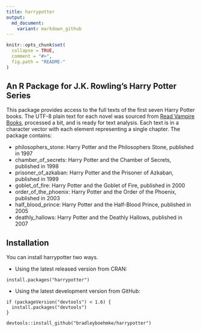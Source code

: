 ```yaml
---
title: harrypotter
output: 
  md_document:
    variant: markdown_github
---
```


<!-- README.md is generated from README.Rmd. Please edit that file -->

```r
knitr::opts_chunk$set(
  collapse = TRUE,
  comment = "#>",
  fig.path = "README-"
)
```

## An R Package for J.K. Rowling's Harry Potter Series

This package provides access to the full texts of the first seven Harry Potter books. The UTF-8 plain text for each novel was sourced from [Read Vampire Books](www.readbooksvampire.com), processed a bit, and is ready for text analysis. Each text is in a character vector with each element representing a single chapter. The package contains:

- philosophers_stone: Harry Potter and the Philosophers Stone, published in 1997
- chamber_of_secrets: Harry Potter and the Chamber of Secrets, published in 1998
- prisoner_of_azkaban: Harry Potter and the Prisoner of Azkaban, published in 1999
- goblet_of_fire: Harry Potter and the Goblet of Fire, published in 2000
- order_of_the_phoenix: Harry Potter and the Order of the Phoenix, published in 2003
- half_blood_prince: Harry Potter and the Half-Blood Prince, published in 2005
- deathly_hallows: Harry Potter and the Deathly Hallows, published in 2007

## Installation

You can install harrypotter two ways.

- Using the latest released version from CRAN:

```
install.packages("harrypotter")
```

- Using the latest development version from GitHub:

```
if (packageVersion("devtools") < 1.6) {
  install.packages("devtools")
}

devtools::install_github("bradleyboehmke/harrypotter")
```

